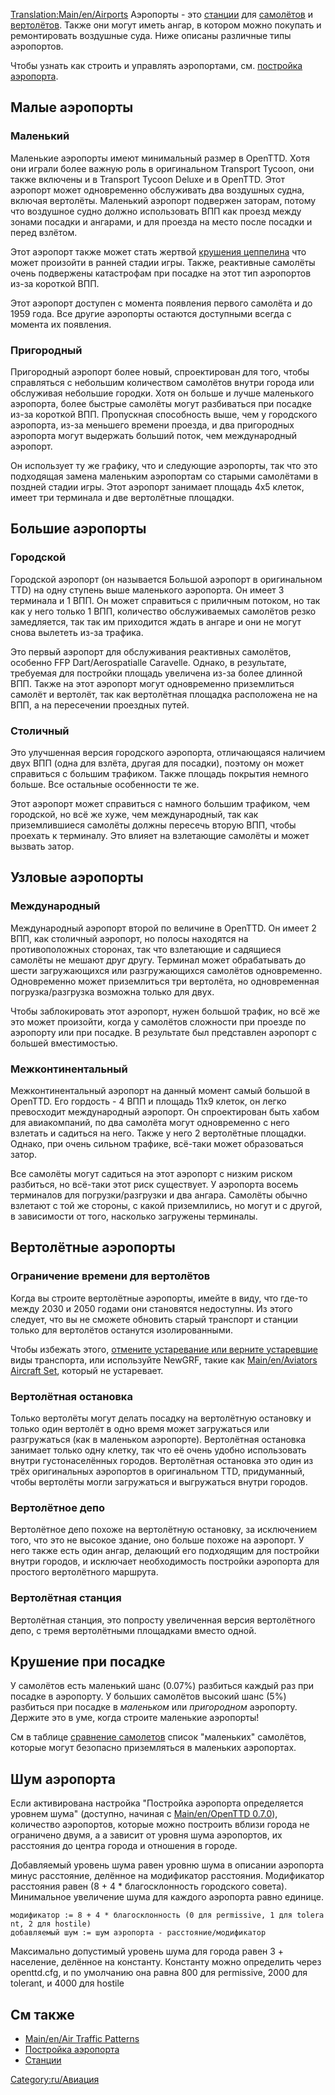 [[Translation:Main/en/Airports]]
Аэропорты - это [[Main/ru/Станции|станции]] для [[Main/ru/Авиация|самолётов]] и [[Main/ru/Авиация|вертолётов]]. Также они могут иметь ангар, в котором можно покупать и ремонтировать воздушные суда. Ниже описаны различные типы аэропортов.

Чтобы узнать как строить и управлять аэропортами, см. [[Main/ru/Постройка аэропорта|постройка аэропорта]].

==Малые аэропорты==

===Маленький===
{{ru/Аэропорты|Fullname=Маленький аэропорт|image=airport_s.png|Entry=|Runways=1|Ramps=2|Heli=1 (в терминале)|size=3 x 4|hangars=1|catchment=4|noise=3}}

Маленькие аэропорты имеют минимальный размер в OpenTTD. Хотя они играли более важную роль в оригинальном Transport Tycoon, они также включены и в Transport Tycoon Deluxe и в OpenTTD. Этот аэропорт может одновременно обслуживать два воздушных судна, включая вертолёты. Маленький аэропорт подвержен заторам, потому что воздушное судно должно использовать ВПП как проезд между зонами посадки и ангарами, и для проезда на место после посадки и перед взлётом.

Этот аэропорт также может стать жертвой [[Main/en/Бедствия/Ru#Крушение цеппелина|крушения цеппелина]] что может произойти в ранней стадии игры. Также, реактивные самолёты очень подвержены катастрофам при посадке на этот тип аэропортов из-за короткой ВПП.

Этот аэропорт доступен с момента появления первого самолёта и до 1959 года. Все другие аэропорты остаются доступными всегда с момента их появления.

{{en/-}}

===Пригородный===
{{ru/Аэропорты|Fullname=Пригородный аэропорт|image=Commuterairport.png|imagewidth=300px|Entry=1983|Runways=1|Ramps=3|Heli=2|size=4 x 5|hangars=1|catchment=4|noise=4}}

Пригородный аэропорт более новый, спроектирован для того, чтобы справляться с небольшим количеством самолётов внутри города или обслуживая небольшие городки. Хотя он больше и лучше маленького аэропорта, более быстрые самолёты могут разбиваться при посадке из-за короткой ВПП. Пропускная способность выше, чем у городского аэропорта, из-за меньшего времени проезда, и два пригородных аэропорта могут выдержать больший поток, чем международный аэропорт.

Он использует ту же графику, что и следующие аэропорты, так что это подходящая замена маленьким аэропортам со старыми самолётами в поздней стадии игры. Этот аэропорт занимает площадь 4х5 клеток, имеет три терминала и две вертолётные площадки. 

{{en/-}}

==Большие аэропорты==

===Городской===
{{ru/Аэропорты|Fullname=Городской аэропорт|image=airport_c.PNG|imagewidth=300px|Entry=1955|Runways=1|Ramps=3|Heli=1 (в терминале)|size=6 x 6|hangars=1|catchment=5|noise=5}}

Городской аэропорт (он называется Большой аэропорт в оригинальном TTD) на одну ступень выше маленького аэропорта. Он имеет 3 терминала и 1 ВПП. Он может справиться с приличным потоком, но так как у него только 1 ВПП, количество обслуживаемых самолётов резко замедляется, так так им приходится ждать в ангаре и они не могут снова вылететь из-за трафика.

Это первый аэропорт для обслуживания реактивных самолётов, особенно FFP Dart/Aerospatialle Caravelle. Однако, в результате, требуемая для постройки площадь увеличена из-за более длинной ВПП. Также на этот аэропорт могут одновременно приземлиться самолёт и вертолёт, так как вертолётная площадка расположена не на ВПП, а на пересечении проездных путей.

{{en/-}}

===Столичный===
{{ru/Аэропорты|Fullname=Столичный аэропорт|image=airport_m.png|imagewidth=300px|Entry=1980|Runways=2|Ramps=3|Heli=1 (в терминале)|size=6 x 6|hangars=1|catchment=6|noise=8}}

Это улучшенная версия городского аэропорта, отличающаяся наличием двух ВПП (одна для взлёта, другая для посадки), поэтому он может справиться с большим трафиком. Также площадь покрытия немного больше. Все остальные особенности те же.

Этот аэропорт может справиться с намного большим трафиком, чем городской, но всё же хуже, чем международный, так как приземлившиеся самолёты должны пересечь вторую ВПП, чтобы проехать к терминалу. Это влияет на взлетающие самолёты и может вызвать затор.

{{en/-}}

==Узловые аэропорты==

===Международный===
{{ru/Аэропорты|Fullname=Международный аэропорт|image=airport_i.png|imagewidth=300px|Entry=1990|Runways=2|Ramps=6|Heli=2|size=7 x 7|hangars=2|catchment=8|noise=17}}

Международный аэропорт второй по величине в OpenTTD. Он имеет 2 ВПП, как столичный аэропорт, но полосы находятся на противоположных сторонах, так что взлетающие и садящиеся самолёты не мешают друг другу. Терминал может обрабатывать до шести загружающихся или разгружающихся самолётов одновременно. Одновременно может приземлиться три вертолёта, но одновременная погрузка/разгрузка возможна только для двух.

Чтобы заблокировать этот аэропорт, нужен большой трафик, но всё же это может произойти, когда у самолётов сложности при проезде по аэропорту или при посадке. В результате был представлен аэропорт с большей вместимостью.
{{en/-}}

===Межконтинентальный===
{{ru/Аэропорты|Fullname=Межконтинентальный аэропорт|image=Intercontinentalairport.png|imagewidth=300px|Entry=2002|Runways=4 (two takeoff, two landing)|Ramps=8|Heli=2|size=11 x 9|hangars=2|catchment=10|noise=25}}

Межконтинентальный аэропорт на данный момент самый большой в OpenTTD. Его гордость - 4 ВПП и площадь 11x9 клеток, он легко превосходит международный аэропорт. Он спроектирован быть хабом для авиакомпаний, по два самолёта могут одновременно с него взлетать и садиться на него. Также у него 2 вертолётные площадки. Однако, при очень сильном трафике, всё-таки может образоваться затор.

Все самолёты могут садиться на этот аэропорт с низким риском разбиться, но всё-таки этот риск существует. У аэропорта восемь терминалов для погрузки/разгрузки и два ангара. Самолёты обычно взлетают с той же стороны, с какой приземлились, но могут и с другой, в зависимости от того, насколько загружены терминалы.

{{en/-}}

==Вертолётные аэропорты==
===Ограничение времени для вертолётов===
Когда вы строите вертолётные аэропорты, имейте в виду, что где-то между 2030 и 2050 годами они становятся недоступны. Из этого следует, что вы не сможете обновить старый транспорт и станции только для вертолётов останутся изолированными.

Чтобы избежать этого, [[Main/ru/Транспорт никогда не выходит из эксплуатации|отмените устаревание или верните устаревшие]] виды транспорта, или используйте NewGRF, такие как [[Main/en/Aviators Aircraft Set]], который не устаревает.

===Вертолётная остановка===
{{ru/Аэропорты|Fullname=Heliport|image=Heliport.png|Entry=1963|Runways=N/A|Ramps=N/A|Heli=1|size=1 x 1|hangars=N/A|catchment=4|noise=1}}

Только вертолёты могут делать посадку на вертолётную остановку и только один вертолёт в одно время может загружаться или разгружаться (как в маленьком аэропорте). Вертолётная остановка занимает только одну клетку, так что её очень удобно использовать внутри густонаселённых городов. Вертолётная остановка это один из трёх оригинальных аэропортов в оригинальном TTD, придуманный, чтобы вертолёты могли загружаться и выгружаться внутри городов.

{{en/-}}

===Вертолётное депо===
{{ru/Аэропорты|Fullname=Helidepot|image=Helidepot.png|Entry=1976|Runways=N/A|Ramps=N/A|Heli=1|size=2 x 2|hangars=1|catchment=4|noise=2}}

Вертолётное депо похоже на вертолётную остановку, за исключением того, что это не высокое здание, оно больше похоже на аэропорт. У него также есть один ангар, делающий его подходящим для постройки внутри городов, и исключает необходимость постройки аэропорта для простого вертолётного маршрута.

{{en/-}}

===Вертолётная станция===
{{ru/Аэропорты|Fullname=Helistation|image=Helistation.png|Entry=1980|Runways=N/A|Ramps=N/A|Heli=3|size=2 x 4|hangars=1|catchment=4|noise=3}}

Вертолётная станция, это попросту увеличенная версия вертолётного депо, с тремя вертолётными площадками вместо одной.

{{en/-}}

==Крушение при посадке==
У самолётов есть маленький шанс (0.07%) разбиться каждый раз при посадке в аэропорту. У больших самолётов высокий шанс (5%) разбиться при посадке в ''маленьком'' или ''пригородном'' аэропорту. Держите это в уме, когда строите маленькие аэропорты!

См в таблице [[Main/ru/Сравнение самолетов|сравнение самолетов]] список "маленьких" самолётов, которые могут безопасно приземляться в маленьких аэропортах.

==Шум аэропорта==
Если активирована настройка "Постройка аэропорта определяется уровнем шума" (доступно, начиная с [[Main/en/OpenTTD 0.7.0]]), количество аэропортов, которые можно построить вблизи города не ограничено двумя, а а зависит от уровня шума аэропортов, их расстояния до центра города и отношения в городе.

Добавляемый уровень шума равен уровню шума в описании аэропорта минус расстояние, делённое на модификатор расстояния. Модификатор расстояния равен (8 + 4 * благосклонность городского совета). Минимальное увеличение шума для каждого аэропорта равно единице.

 модификатор := 8 + 4 * благосклонность (0 для permissive, 1 для tolerant, 2 для hostile)
 добавляемый шум := шум аэропорта - расстояние/модификатор

Максимально допустимый уровень шума для города равен 3 + население, делённое на константу. Константу можно определить через openttd.cfg, и по умолчанию она равна 800 для permissive, 2000 для tolerant, и 4000 для hostile
{{ru/Возможность|0.7}}

==См также==
*[[Main/en/Air Traffic Patterns]]
*[[Main/ru/Постройка аэропорта|Постройка аэропорта]]
*[[Main/ru/Станции|Станции]]

[[Category:ru/Авиация]]